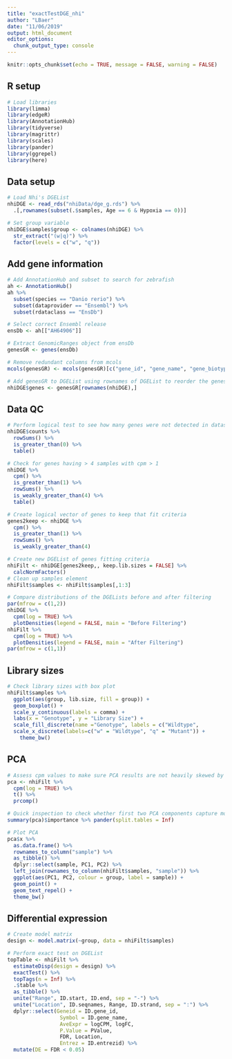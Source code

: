 ```yaml
---
title: "exactTestDGE_nhi"
author: "LBaer"
date: "11/06/2019"
output: html_document
editor_options: 
  chunk_output_type: console
---
```


```r
knitr::opts_chunk$set(echo = TRUE, message = FALSE, warning = FALSE)
```

## R setup

```r
# Load libraries
library(limma)
library(edgeR)
library(AnnotationHub)
library(tidyverse)
library(magrittr)
library(scales)
library(pander)
library(ggrepel)
library(here)
```

## Data setup

```r
# Load Nhi's DGEList
nhiDGE <- read_rds("nhiData/dge_g.rds") %>%
  .[,rownames(subset(.$samples, Age == 6 & Hypoxia == 0))]
```

```r
# Set group variable
nhiDGE$samples$group <- colnames(nhiDGE) %>%
  str_extract("(w|q)") %>%
  factor(levels = c("w", "q"))
```

## Add gene information

```r
# Add AnnotationHub and subset to search for zebrafish
ah <- AnnotationHub()
ah %>%
  subset(species == "Danio rerio") %>%
  subset(dataprovider == "Ensembl") %>%
  subset(rdataclass == "EnsDb")
```

```r
# Select correct Ensembl release
ensDb <- ah[["AH64906"]]
```

```r
# Extract GenomicRanges object from ensDb
genesGR <- genes(ensDb)
```

```r
# Remove redundant columns from mcols
mcols(genesGR) <- mcols(genesGR)[c("gene_id", "gene_name", "gene_biotype", "entrezid")]
```

```r
# Add genesGR to DGEList using rownames of DGEList to reorder the genesGR
nhiDGE$genes <- genesGR[rownames(nhiDGE),]
```

## Data QC

```r
# Perform logical test to see how many genes were not detected in dataset
nhiDGE$counts %>%
  rowSums() %>%
  is_greater_than(0) %>%
  table()
```

```r
# Check for genes having > 4 samples with cpm > 1
nhiDGE %>%
  cpm() %>%
  is_greater_than(1) %>%
  rowSums() %>%
  is_weakly_greater_than(4) %>%
  table()
```

```r
# Create logical vector of genes to keep that fit criteria
genes2keep <- nhiDGE %>%
  cpm() %>%
  is_greater_than(1) %>%
  rowSums() %>%
  is_weakly_greater_than(4)
```

```r
# Create new DGEList of genes fitting criteria
nhiFilt <- nhiDGE[genes2keep,, keep.lib.sizes = FALSE] %>%
  calcNormFactors()
# Clean up samples element
nhiFilt$samples <- nhiFilt$samples[,1:3]
```

```r
# Compare distributions of the DGELists before and after filtering
par(mfrow = c(1,2))
nhiDGE %>%
  cpm(log = TRUE) %>%
  plotDensities(legend = FALSE, main = "Before Filtering")
nhiFilt %>%
  cpm(log = TRUE) %>%
  plotDensities(legend = FALSE, main = "After Filtering")
par(mfrow = c(1,1))
```

## Library sizes

```r
# Check library sizes with box plot
nhiFilt$samples %>%
  ggplot(aes(group, lib.size, fill = group)) +
  geom_boxplot() +
  scale_y_continuous(labels = comma) +
  labs(x = "Genotype", y = "Library Size") +
  scale_fill_discrete(name ="Genotype", labels = c("Wildtype",            "Mutant")) +
  scale_x_discrete(labels=c("w" = "Wildtype", "q" = "Mutant")) +
    theme_bw()
```

## PCA

```r
# Assess cpm values to make sure PCA results are not heavily skewed by highly expressed genes
pca <- nhiFilt %>%
  cpm(log = TRUE) %>%
  t() %>%
  prcomp()
```
 
```r
# Quick inspection to check whether first two PCA components capture most of the variability
summary(pca)$importance %>% pander(split.tables = Inf)
```

```r
# Plot PCA
pca$x %>%
  as.data.frame() %>%
  rownames_to_column("sample") %>%
  as_tibble() %>%
  dplyr::select(sample, PC1, PC2) %>%
  left_join(rownames_to_column(nhiFilt$samples, "sample")) %>%
  ggplot(aes(PC1, PC2, colour = group, label = sample)) +
  geom_point() +
  geom_text_repel() +
  theme_bw()
```

## Differential expression

```r
# Create model matrix
design <- model.matrix(~group, data = nhiFilt$samples)
```

```r
# Perform exact test on DGEList
topTable <- nhiFilt %>%
  estimateDisp(design = design) %>%
  exactTest() %>%
  topTags(n = Inf) %>%
  .$table %>%
  as_tibble() %>%
  unite("Range", ID.start, ID.end, sep = "-") %>%
  unite("Location", ID.seqnames, Range, ID.strand, sep = ":") %>%
  dplyr::select(Geneid = ID.gene_id, 
                 Symbol = ID.gene_name,
                 AveExpr = logCPM, logFC, 
                 P.Value = PValue, 
                 FDR, Location, 
                 Entrez = ID.entrezid) %>%
  mutate(DE = FDR < 0.05)
```